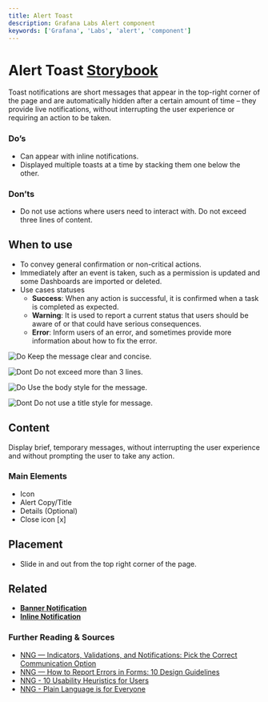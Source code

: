 ```yaml
---
title: Alert Toast
description: Grafana Labs Alert component
keywords: ['Grafana', 'Labs', 'alert', 'component']
---
```



# Alert Toast <Badge text='draft' color='orange'></Badge> <a href='https://developers.grafana.com/ui/latest/index.html?path=/story/overlays-alert--examples' target='_blank' className='header-links'>Storybook <Icon name="external-link-alt"/> </a>

Toast notifications are short messages that appear in the top-right corner of the page and are automatically hidden after a certain amount of time – they provide live notifications, without interrupting the user experience or requiring an action to be taken.

### Do’s


* Can appear with inline notifications.
* Displayed multiple toasts at a time by stacking them one below the other.


### Don’ts


* Do not use actions where users need to interact with.
Do not exceed three lines of content.


## When to use

* To convey general confirmation or non-critical actions. 
* Immediately after an event is taken, such as a permission is updated and some Dashboards are imported or deleted.
* Use cases statuses
  * **Success**: When any action is successful, it is confirmed when a task is completed as expected.
  * **Warning**: It is used to report a current status that users should be aware of or that could have serious consequences.
  * **Error**: Inform users of an error, and sometimes provide more information about how to fix the error.

<div  style={{ display: "flex" }}>

![Do](/img/do_toast1.png) 
Keep the message clear and concise.

![Dont](/img/dont_toast1.png) 
Do not exceed more than 3 lines.

</div>

<div  style={{ display: "flex" }}>

![Do](/img/do_toast2.png) 
Use the body style for the message.

![Dont](/img/dont_toast2.png) 
Do not use a title style for message.

</div>

## Content

Display brief, temporary messages, without interrupting the user experience and without prompting the user to take any action.

### Main Elements


* Icon
* Alert Copy/Title
* Details (Optional)
* Close icon [x]


## Placement

* Slide in and out from the top right corner of the page.


## Related

* **[Banner Notification](/design-system/Components/alert-banner)**
* **[Inline Notification](/design-system/Components/alert-inline)**

### Further Reading & Sources



* [NNG — Indicators, Validations, and Notifications: Pick the Correct Communication Option](https://www.nngroup.com/articles/indicators-validations-notifications/)
* [NNG — How to Report Errors in Forms: 10 Design Guidelines](https://www.nngroup.com/articles/errors-forms-design-guidelines/)
* [NNG - 10 Usability Heuristics for Users](https://www.nngroup.com/articles/ten-usability-heuristics/)
* [NNG - Plain Language is for Everyone](https://www.nngroup.com/articles/plain-language-experts/)